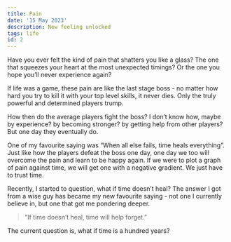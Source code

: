 ```yaml
---
title: Pain
date: '15 May 2023'
description: New feeling unlocked
tags: life
id: 2
---
```

Have you ever felt the kind of pain that shatters you like a glass? The one that squeezes your heart at the most unexpected timings? Or the one you hope you’ll never experience again? 

If life was a game, these pain are like the last stage boss - no matter how hard you try to kill it with your top level skills, it never dies. Only the truly powerful and determined players trump. 

How then do the average players fight the boss? I don’t know how, maybe by experience? by becoming stronger? by getting help from other players? But one day they eventually do.

One of my favourite saying was “When all else fails, time heals everything”. Just like how the players defeat the boss one day, one day we too will overcome the pain and learn to be happy again. If we were to plot a graph of pain against time, we will get one with a negative gradient. We just have to trust time. 

Recently, I started to question, what if time doesn’t heal? The answer I got from a wise guy has became my new favourite saying - not one I currently believe in, but one that got me pondering deeper. 

<blockquote>“If time doesn’t heal, time will help forget.”</blockquote>

The current question is, what if time is a hundred years?
